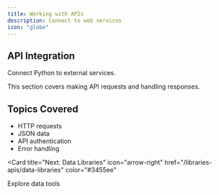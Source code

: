 ```yaml
---
title: Working with APIs
description: Connect to web services
icon: "globe"
---
```


## API Integration

Connect Python to external services.

<Note>
  This section covers making API requests and handling responses.
</Note>

## Topics Covered

- HTTP requests
- JSON data
- API authentication
- Error handling

<Card
  title="Next: Data Libraries"
  icon="arrow-right"
  href="/libraries-apis/data-libraries"
  color="#3455ee"
>
  Explore data tools
</Card>